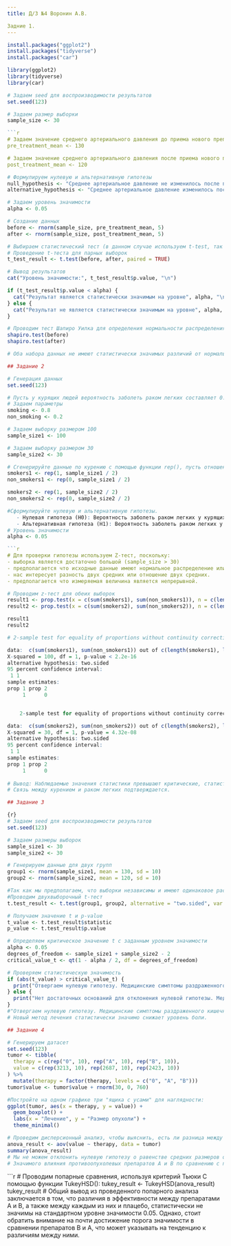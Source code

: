 ---
title: Д/З №4 Воронин А.В.

Задние 1. 
---
```{r}
install.packages("ggplot2")
install.packages("tidyverse")
install.packages("car")

library(ggplot2)
library(tidyverse)
library(car)
```
```{r}
# Задаем seed для воспроизводимости результатов
set.seed(123)
```
```{r}
# Задаем размер выборки
sample_size <- 30

```{r}
# Задаем значение среднего артериального давления до приема нового препарата
pre_treatment_mean <- 130

# Задаем значение среднего артериального давления после приема нового препарата
post_treatment_mean <- 120
```
```{r}
# Формулируем нулевую и альтернативную гипотезы
null_hypothesis <- "Среднее артериальное давление не изменилось после приема нового препарата"
alternative_hypothesis <- "Среднее артериальное давление изменилось после приема нового препарата"
```
```{r}
# Задаем уровень значимости
alpha <- 0.05

# Создание данных
before <- rnorm(sample_size, pre_treatment_mean, 5)
after <- rnorm(sample_size, post_treatment_mean, 5)

# Выбираем статистический тест (в данном случае используем t-test, так как имеем две выборки и предполагаем, что выборки взяты из нормальных распределений)
# Проведение t-теста для парных выборок
t_test_result <- t.test(before, after, paired = TRUE)

# Вывод результатов
cat("Уровень значимости:", t_test_result$p.value, "\n")

if (t_test_result$p.value < alpha) {
  cat("Результат является статистически значимым на уровне", alpha, "\n")
} else {
  cat("Результат не является статистически значимым на уровне", alpha, "\n")
}
```
```{r}
# Проводим тест Шапиро Уилка для определения нормальности распределения данных
shapiro.test(before)
shapiro.test(after)
```
```{r}
# Оба набора данных не имеют статистически значимых различий от нормального распределения на уровне значимости 0.05. Таким образом, можно предположить, что оба набора данных распределены нормально.
```


```{r}
## Задание 2

# Генерация данных
set.seed(123)

# Пусть у курящих людей вероятность заболеть раком легких составляет 0.8, а у некурящих — 0.2
# Задаем параметры
smoking <- 0.8
non_smoking <- 0.2

# Задаем выборку размером 100
sample_size1 <- 100

# Задаем выборку размером 30
sample_size2 <- 30

# Сгенерируйте данные по курению с помощью функции rep(), пусть отношение числа курящих к некурящим в каждой выборке составляет 1:1.
smokers1 <- rep(1, sample_size1 / 2)
non_smokers1 <- rep(0, sample_size1 / 2)

smokers2 <- rep(1, sample_size2 / 2)
non_smokers2 <- rep(0, sample_size2 / 2)
```
```{r}
#Сформулируйте нулевую и альтернативную гипотезы.
   - Нулевая гипотеза (H0): Вероятность заболеть раком легких у курящих и некурящих людей одинакова.
   - Альтернативная гипотеза (H1): Вероятность заболеть раком легких у курящих людей выше, чем у некурящих.
# Уровень значимости
alpha <- 0.05

```{r}
# Для проверки гипотезы используем Z-тест, поскольку:
- выборка является достаточно большой (sample_size > 30)
- предполагается что исходные данные имеют нормальное распределение или выборка достаточно большая, чтобы центральная предельная теорема была применима.
- нас интересует разность двух средних или отношение двух средних.
- предполагается что измеряемая величина является непрерывной.
```

```{r}
# Проводим z-тест для обеих выборок
result1 <- prop.test(x = c(sum(smokers1), sum(non_smokers1)), n = c(length(smokers1), length(non_smokers1)), correct = FALSE)
result2 <- prop.test(x = c(sum(smokers2), sum(non_smokers2)), n = c(length(smokers2), length(non_smokers2)), correct = FALSE)

result1
result2
```

```{r}
# 2-sample test for equality of proportions without continuity correction

data:  c(sum(smokers1), sum(non_smokers1)) out of c(length(smokers1), length(non_smokers1))
X-squared = 100, df = 1, p-value < 2.2e-16
alternative hypothesis: two.sided
95 percent confidence interval:
 1 1
sample estimates:
prop 1 prop 2 
     1      0 


	2-sample test for equality of proportions without continuity correction

data:  c(sum(smokers2), sum(non_smokers2)) out of c(length(smokers2), length(non_smokers2))
X-squared = 30, df = 1, p-value = 4.32e-08
alternative hypothesis: two.sided
95 percent confidence interval:
 1 1
sample estimates:
prop 1 prop 2 
     1      0 
     
# Вывод: Наблюдаемые значения статистики превышают критические, статистическая значимость между двумя группами подтверждена, отклоняем нулевую гипотезу.
# Связь между курением и раком легких подтверждается.
```


```{r}
## Задание 3

{r}
# Задаем seed для воспроизводимости результатов
set.seed(123)

# Задаем размеры выборок
sample_size1 <- 30
sample_size2 <- 30

# Генерируем данные для двух групп
group1 <- rnorm(sample_size1, mean = 130, sd = 10)
group2 <- rnorm(sample_size2, mean = 120, sd = 10)

#Так как мы предполагаем, что выборки независимы и имеют одинаковое распределение, предпочтительно использовать двухвыборочный t-тест. 
#Проводим двухвыборочный t-тест
t.test_result <- t.test(group1, group2, alternative = "two.sided", var.equal = TRUE)

# Получаем значение t и p-value
t_value <- t.test_result$statistic
p_value <- t.test_result$p.value

# Определяем критическое значение t с заданным уровнем значимости
alpha <- 0.05
degrees_of_freedom <- sample_size1 + sample_size2 - 2
critical_value_t <- qt(1 - alpha / 2, df = degrees_of_freedom)

# Проверяем статистическую значимость
if (abs(t_value) > critical_value_t) {
  print("Отвергаем нулевую гипотезу. Медицинские симптомы раздраженного кишечника у двух групп различаются.")
} else {
  print("Нет достаточных оснований для отклонения нулевой гипотезы. Медицинские симптомы раздраженного кишечника у двух групп не отличаются.")
}
#"Отвергаем нулевую гипотезу. Медицинские симптомы раздраженного кишечника у двух групп различаются."
# Новый метод лечения статистически значимо снижает уровень боли.
```


```{r}
## Задание 4

# Генерируем датасет
set.seed(123)
tumor <- tibble(
  therapy = c(rep("0", 10), rep("A", 10), rep("B", 10)),
  value = c(rep(3213, 10), rep(2687, 10), rep(2423, 10))
) %>%
  mutate(therapy = factor(therapy, levels = c("0", "A", "B")))
tumor$value <- tumor$value + rnorm(30, 0, 760)
```

```{r}
#Постройте на одном графике три "ящика с усами" для наглядности:
ggplot(tumor, aes(x = therapy, y = value)) +
  geom_boxplot() +
  labs(x = "Лечение", y = "Размер опухоли") +
  theme_minimal()
```

```{r}
# Проведим дисперсионный анализ, чтобы выяснить, есть ли разница между размером опухоли во всех группах.
anova_result <- aov(value ~ therapy, data = tumor)
summary(anova_result)
# Мы не можем отклонить нулевую гипотезу о равенстве средних размеров опухолей между группами терапии A, B и плацебо.
# Значимого влияния противоопухолевых препаратов A и B по сравнению с плацебо на размер опухоли нет.
```

```{r}
# Проводим попарные сравнения, используя критерий Тьюки С помощью функции TukeyHSD():
tukey_result <- TukeyHSD(anova_result)
tukey_result
# Общий вывод из проведенного попарного анализа заключается в том, что различия в эффективности между препаратами A и B, а также между каждым из них и плацебо, статистически не значимы на стандартном уровне значимости 0.05. Однако, стоит обратить внимание на почти достижение порога значимости в сравнении препаратов B и A, что может указывать на тенденцию к различиям между ними.